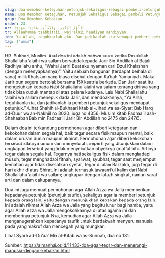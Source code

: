 ```yaml
---
slug: doa-memohon-keteguhan-petunjuk-sekaligus-sebagai-pembeli-petunjuk
nama: Doa Memohon Keteguhan, Petunjuk Sekaligus Sebagai pembeli Petunjuk
grup: Doa Memohon Kebaikan
order: 23
ar: اَللَّهُمَّ ثَبِّتْنِي، وَاجْعَلْنِي هَادِيًا مَهْدِيًّا
tr: Allaahumma tsabbitnii, waj'alnii haadiyan mahdiyyan.
idn: Ya Allah, teguhkanlah aku. Dan jadikanlah aku sebagai pemberi petunjuk sekaligus mendapat petunjuk.
tag: ["umum"]
---
```


HR. Bukhari, Muslim.
Asal doa ini adalah bahwa suatu ketika Rasulullah Shallallahu ‘alaihi wa sallam bersabda kepada Jarir Bin Abdillah al-Bajali Radhiyallahu anhu, “Wahai Jarir! Buat aku nyaman dari Dzul Khalashah (dengan melenyapkannya)”. Yaitu sebuah bangunan (terdapat berhala di sana) milik Khats’am yang biasa disebut dengan Ka’bah Yamaniyah. Maka Jarir pun segera bertolak bersama 150 ksatria berkuda. Dan Jarir saat itu mengeluhkan kepada Nabi Shallallahu ‘alaihi wa sallam tentang dirinya yang tidak bisa duduk mantap di atas pelana kudanya. Lalu Nabi Shallallahu ‘alaihi wa sallam menepuk dada Jarir, dan mendoakannya, “Ya Allah, teguhkanlah ia, dan jadikanlah ia pemberi petunjuk sekaligus mendapat petunjuk.” (Lihat Shahih al-Bukhaari kitab al-Jihad wa as-Siyar; Bab Harq ad-Duur wa an-Nakhiil no 3020; juga no 4356; Muslim kitab Fadhaa’il ash-Shahaabah Bab min Fadhaa’il Jarir Bin Abdillah no 2475 dan 2476).

Dalam doa ini terkandung permohonan agar diberi ketegaran dan kekokohan dalam segala hal, baik tegar secara fisik maupun mental, baik dalam urusan dunia maupun akhirat. Permohonan agar diberi kekokohan tersebut sifatnya umum dan menyeluruh, seperti yang ditunjukkan dalam ungkapan tersebut yang tidak menyebutkan obyeknya (maf’ul bih). Artinya tegar dalam segala hal. Tegarnya hati sekaligus fisik dalam menghadapi musuh, tegar menghadapi fitnah, syahwat, syubhat, tegar saat menjemput kematian agar tidak disesatkan syetan, tegar di alam Barzakh, juga tegar di hari akhir di atas Shirat. Ini adalah termasuk jawaami’ul kalim dari Nabi Shallallahu ‘alaihi wa sallam; ungkapan dengan lafazh singkat, namun sarat arti dan dalam cakupannya.

Doa ini juga memuat permohonan agar Allah Azza wa Jalla memberikan kepadanya petunjuk (petunjuk taufiq), sekaligus agar ia memberi petunjuk kepada orang lain, yaitu dengan menunjukkan kebaikan kepada orang lain. Ini adalah nikmat Allah Azza wa Jalla yang begitu luhur bagi hamba, yaitu agar Allah Azza wa Jalla mengokohkannya di atas agama ini dan memberinya petunjuk-Nya, kemudian agar Allah Azza wa Jalla menganugerahkan kepadanya taufik untuk berdakwah menyeru manusia pada yang makruf dan mencegah yang mungkar.

Lihat Syarh ad-Du’aa’ Min al-Kitab wa as-Sunnah, doa no 131.


Sumber: https://almanhaj.or.id/11433-doa-agar-tegar-dan-menerangi-manusia-dengan-kebaikan.html
